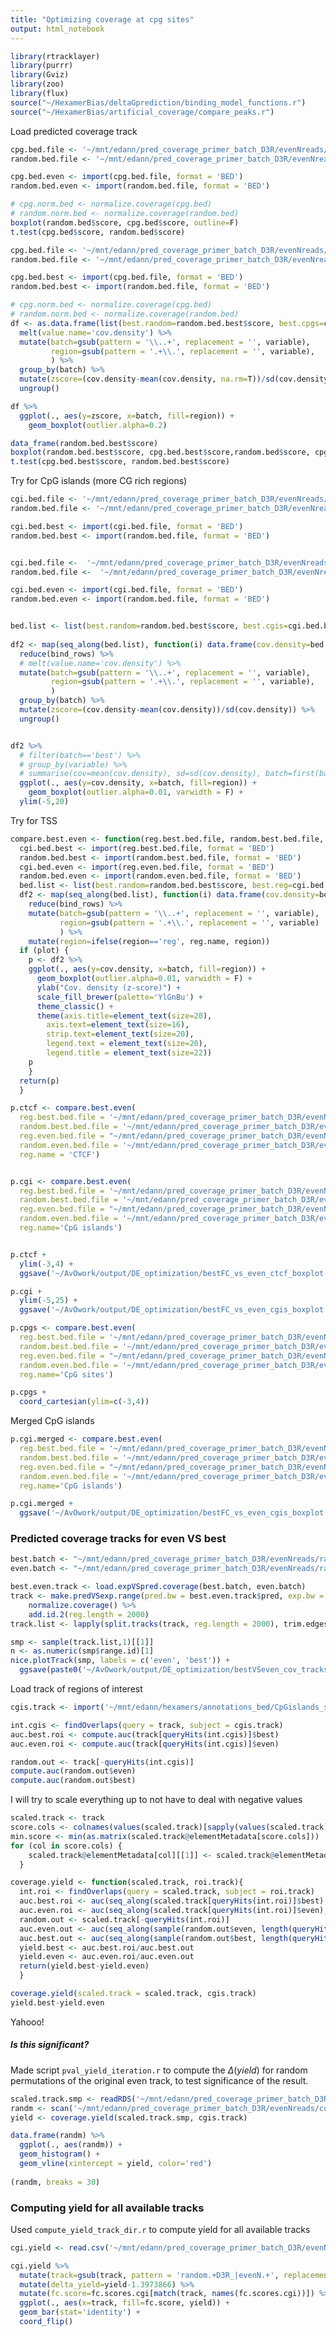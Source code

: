 ```yaml
---
title: "Optimizing coverage at cpg sites"
output: html_notebook
---
```


```r
library(rtracklayer)
library(purrr)
library(Gviz)
library(zoo)
library(flux)
source("~/HexamerBias/deltaGprediction/binding_model_functions.r")
source("~/HexamerBias/artificial_coverage/compare_peaks.r")
```


Load predicted coverage track 
```r
cpg.bed.file <- '~/mnt/edann/pred_coverage_primer_batch_D3R/evenNreads/random.42.mm10.noOvsD3R_dens_0.25_0.25_0.25_0.25evenNreads_predcoverage.artCov.cpg_coverage.bed'
random.bed.file <- '~/mnt/edann/pred_coverage_primer_batch_D3R/evenNreads/random.42.mm10.noOvsD3R_dens_0.25_0.25_0.25_0.25evenNreads_predcoverage.artCov.random.bed'

cpg.bed.even <- import(cpg.bed.file, format = 'BED')
random.bed.even <- import(random.bed.file, format = 'BED')

# cpg.norm.bed <- normalize.coverage(cpg.bed)
# random.norm.bed <- normalize.coverage(random.bed)
boxplot(random.bed$score, cpg.bed$score, outline=F)
t.test(cpg.bed$score, random.bed$score)
```


```r
cpg.bed.file <- '~/mnt/edann/pred_coverage_primer_batch_D3R/evenNreads/random.42.mm10.noOvsD3R_dens_0_0.25_0_0.75evenNreads_predcoverage.artCov.cpg_coverage.bed'
random.bed.file <- '~/mnt/edann/pred_coverage_primer_batch_D3R/evenNreads/random.42.mm10.noOvsD3R_dens_0_0.25_0_0.75evenNreads_predcoverage.artCov.random.bed'

cpg.bed.best <- import(cpg.bed.file, format = 'BED')
random.bed.best <- import(random.bed.file, format = 'BED')

# cpg.norm.bed <- normalize.coverage(cpg.bed)
# random.norm.bed <- normalize.coverage(random.bed)
df <- as.data.frame(list(best.random=random.bed.best$score, best.cpgs=cpg.bed.best$score, even.cpgs=cpg.bed.even$score, even.random=random.bed.even$score)) %>%
  melt(value.name='cov.density') %>%
  mutate(batch=gsub(pattern = '\\..+', replacement = '', variable),
         region=gsub(pattern = '.+\\.', replacement = '', variable),
         ) %>%
  group_by(batch) %>%
  mutate(zscore=(cov.density-mean(cov.density, na.rm=T))/sd(cov.density, na.rm=T)) %>%
  ungroup() 

df %>%
  ggplot(., aes(y=zscore, x=batch, fill=region)) +
    geom_boxplot(outlier.alpha=0.2) 

data_frame(random.bed.best$score)
boxplot(random.bed.best$score, cpg.bed.best$score,random.bed$score, cpg.bed$score, outline=F)
t.test(cpg.bed.best$score, random.bed.best$score)
```

Try for CpG islands (more CG rich regions)
```r
cgi.bed.file <- '~/mnt/edann/pred_coverage_primer_batch_D3R/evenNreads/random.42.mm10.noOvsD3R_dens_0_0.25_0_0.75evenNreads_predcoverage.artCov.zscore.cgi_coverage.bed'
random.bed.file <- '~/mnt/edann/pred_coverage_primer_batch_D3R/evenNreads/random.42.mm10.noOvsD3R_dens_0_0.25_0_0.75evenNreads_predcoverage.artCov.zscore.randomCGI.bed'

cgi.bed.best <- import(cgi.bed.file, format = 'BED')
random.bed.best <- import(random.bed.file, format = 'BED')


cgi.bed.file <-  '~/mnt/edann/pred_coverage_primer_batch_D3R/evenNreads/random.42.mm10.noOvsD3R_dens_0.25_0.25_0.25_0.25evenNreads_predcoverage.artCov.zscore.cgi_coverage.bed'
random.bed.file <-  '~/mnt/edann/pred_coverage_primer_batch_D3R/evenNreads/random.42.mm10.noOvsD3R_dens_0.25_0.25_0.25_0.25evenNreads_predcoverage.artCov.zscore.randomCGI.bed'

cgi.bed.even <- import(cgi.bed.file, format = 'BED')
random.bed.even <- import(random.bed.file, format = 'BED')


bed.list <- list(best.random=random.bed.best$score, best.cgis=cgi.bed.best$score, even.cgis=cgi.bed.even$score, even.random=random.bed.even$score) 
  
df2 <- map(seq_along(bed.list), function(i) data.frame(cov.density=bed.list[[i]], variable=names(bed.list)[i])) %>%
  reduce(bind_rows) %>%
  # melt(value.name='cov.density') %>%
  mutate(batch=gsub(pattern = '\\..+', replacement = '', variable),
         region=gsub(pattern = '.+\\.', replacement = '', variable),
         ) 
  group_by(batch) %>%
  mutate(zscore=(cov.density-mean(cov.density))/sd(cov.density)) %>%
  ungroup() 


df2 %>%
  # filter(batch=='best') %>%
  # group_by(variable) %>%
  # summarise(cov=mean(cov.density), sd=sd(cov.density), batch=first(batch), region=first(region)) %>%
  ggplot(., aes(y=cov.density, x=batch, fill=region)) +
    geom_boxplot(outlier.alpha=0.01, varwidth = F) +
  ylim(-5,20)
```

Try for TSS
```r

compare.best.even <- function(reg.best.bed.file, random.best.bed.file, reg.even.bed.file, random.even.bed.file, plot=T, reg.name='reg'){
  cgi.bed.best <- import(reg.best.bed.file, format = 'BED')
  random.bed.best <- import(random.best.bed.file, format = 'BED')
  cgi.bed.even <- import(reg.even.bed.file, format = 'BED')
  random.bed.even <- import(random.even.bed.file, format = 'BED')
  bed.list <- list(best.random=random.bed.best$score, best.reg=cgi.bed.best$score, even.reg=cgi.bed.even$score, even.random=random.bed.even$score) 
  df2 <- map(seq_along(bed.list), function(i) data.frame(cov.density=bed.list[[i]], variable=names(bed.list)[i])) %>%
    reduce(bind_rows) %>%
    mutate(batch=gsub(pattern = '\\..+', replacement = '', variable),
           region=gsub(pattern = '.+\\.', replacement = '', variable)
           ) %>%
    mutate(region=ifelse(region=='reg', reg.name, region))
  if (plot) {
    p <- df2 %>%
    ggplot(., aes(y=cov.density, x=batch, fill=region)) +
      geom_boxplot(outlier.alpha=0.01, varwidth = F) +
      ylab("Cov. density (z-score)") +
      scale_fill_brewer(palette='YlGnBu') +
      theme_classic() +
      theme(axis.title=element_text(size=20), 
        axis.text=element_text(size=16), 
        strip.text=element_text(size=20), 
        legend.text = element_text(size=20),
        legend.title = element_text(size=22))
    p
    }
  return(p)
  }

p.ctcf <- compare.best.even(
  reg.best.bed.file = '~/mnt/edann/pred_coverage_primer_batch_D3R/evenNreads/random.42.mm10.noOvsD3R_dens_0_0.25_0_0.75evenNreads_predcoverage.artCov.zscore.ctcf_coverage.bed',
  random.best.bed.file = '~/mnt/edann/pred_coverage_primer_batch_D3R/evenNreads/random.42.mm10.noOvsD3R_dens_0_0.25_0_0.75evenNreads_predcoverage.artCov.zscore.randomCTCF.bed',
  reg.even.bed.file = "~/mnt/edann/pred_coverage_primer_batch_D3R/evenNreads/random.42.mm10.noOvsD3R_dens_0.25_0.25_0.25_0.25evenNreads_predcoverage.artCov.zscore.ctcf_coverage.bed",
  random.even.bed.file = '~/mnt/edann/pred_coverage_primer_batch_D3R/evenNreads/random.42.mm10.noOvsD3R_dens_0.25_0.25_0.25_0.25evenNreads_predcoverage.artCov.zscore.randomTSS.bed',
  reg.name = 'CTCF')


p.cgi <- compare.best.even(
  reg.best.bed.file = '~/mnt/edann/pred_coverage_primer_batch_D3R/evenNreads/random.42.mm10.noOvsD3R_dens_0_0.25_0_0.75evenNreads_predcoverage.artCov.zscore.cgi_coverage.bed',
  random.best.bed.file = '~/mnt/edann/pred_coverage_primer_batch_D3R/evenNreads/random.42.mm10.noOvsD3R_dens_0_0.25_0_0.75evenNreads_predcoverage.artCov.zscore.randomCGI.bed',
  reg.even.bed.file = "~/mnt/edann/pred_coverage_primer_batch_D3R/evenNreads/random.42.mm10.noOvsD3R_dens_0.25_0.25_0.25_0.25evenNreads_predcoverage.artCov.zscore.cgi_coverage.bed",
  random.even.bed.file = '~/mnt/edann/pred_coverage_primer_batch_D3R/evenNreads/random.42.mm10.noOvsD3R_dens_0.25_0.25_0.25_0.25evenNreads_predcoverage.artCov.zscore.randomCGI.bed',
  reg.name='CpG islands')


p.ctcf +
  ylim(-3,4) +
  ggsave('~/AvOwork/output/DE_optimization/bestFC_vs_even_ctcf_boxplot.pdf')

p.cgi +
  ylim(-5,25) +
  ggsave('~/AvOwork/output/DE_optimization/bestFC_vs_even_cgis_boxplot.pdf')
```

```r
p.cpgs <- compare.best.even(
  reg.best.bed.file = '~/mnt/edann/pred_coverage_primer_batch_D3R/evenNreads/random.42.mm10.noOvsD3R_dens_0_0.25_0_0.75evenNreads_predcoverage.artCov.zscore.cpg_coverage.bed',
  random.best.bed.file = '~/mnt/edann/pred_coverage_primer_batch_D3R/evenNreads/random.42.mm10.noOvsD3R_dens_0_0.25_0_0.75evenNreads_predcoverage.artCov.zscore.randomCPG.bed',
  reg.even.bed.file = "~/mnt/edann/pred_coverage_primer_batch_D3R/evenNreads/random.42.mm10.noOvsD3R_dens_0.25_0.25_0.25_0.25evenNreads_predcoverage.artCov.zscore.cpg_coverage.bed",
  random.even.bed.file = '~/mnt/edann/pred_coverage_primer_batch_D3R/evenNreads/random.42.mm10.noOvsD3R_dens_0.25_0.25_0.25_0.25evenNreads_predcoverage.artCov.zscore.randomCPG.bed',
  reg.name='CpG sites')

p.cpgs +
  coord_cartesian(ylim=c(-3,4)) 
```

Merged CpG islands
```r
p.cgi.merged <- compare.best.even(
  reg.best.bed.file = '~/mnt/edann/pred_coverage_primer_batch_D3R/evenNreads/random.42.mm10.noOvsD3R_dens_0_0.25_0_0.75evenNreads_predcoverage.artCov.zscore.merged.cgi_coverage.bed',
  random.best.bed.file = '~/mnt/edann/pred_coverage_primer_batch_D3R/evenNreads/random.42.mm10.noOvsD3R_dens_0_0.25_0_0.75evenNreads_predcoverage.artCov.zscore.merged.randomCGI.bed',
  reg.even.bed.file = "~/mnt/edann/pred_coverage_primer_batch_D3R/evenNreads/random.42.mm10.noOvsD3R_dens_0.25_0.25_0.25_0.25evenNreads_predcoverage.artCov.zscore.merged.cgi_coverage.bed",
  random.even.bed.file = '~/mnt/edann/pred_coverage_primer_batch_D3R/evenNreads/random.42.mm10.noOvsD3R_dens_0.25_0.25_0.25_0.25evenNreads_predcoverage.artCov.zscore.merged.randomCGI.bed',
  reg.name='CpG islands')

p.cgi.merged +
  ggsave('~/AvOwork/output/DE_optimization/bestFC_vs_even_cgis_boxplot.pdf')
```

### Predicted coverage tracks for even VS best

```r
best.batch <- "~/mnt/edann/pred_coverage_primer_batch_D3R/evenNreads/random.42.mm10.noOvsD3R_dens_0_0.25_0_0.75evenNreads_predcoverage.artCov.bw"
even.batch <- "~/mnt/edann/pred_coverage_primer_batch_D3R/evenNreads/random.42.mm10.noOvsD3R_dens_0.25_0.25_0.25_0.25evenNreads_predcoverage.artCov.bw"

best.even.track <- load.expVSpred.coverage(best.batch, even.batch)
track <- make.predVSexp.range(pred.bw = best.even.track$pred, exp.bw = best.even.track$exp, pred.name = 'best', exp.name = 'even') %>%
    normalize.coverage() %>%
    add.id.2(reg.length = 2000)
track.list <- lapply(split.tracks(track, reg.length = 2000), trim.edges)

```


```r
smp <- sample(track.list,1)[[1]]
n <- as.numeric(smp$range.id)[1]
nice.plotTrack(smp, labels = c('even', 'best')) +
  ggsave(paste0('~/AvOwork/output/DE_optimization/bestVSeven_cov_tracks/bestVSeven_cov_track_', n, '.pdf'))

```

Load track of regions of interest
```r
cgis.track <- import('~/mnt/edann/hexamers/annotations_bed/CpGislands_srt_mm10.bed', format = 'BED')

int.cgis <- findOverlaps(query = track, subject = cgis.track)
auc.best.roi <- compute.auc(track[queryHits(int.cgis)]$best)
auc.even.roi <- compute.auc(track[queryHits(int.cgis)]$even)

random.out <- track[-queryHits(int.cgis)]
compute.auc(random.out$even)
compute.auc(random.out$best)
```

I will try to scale everything up to not have to deal with negative values
```r
scaled.track <- track
score.cols <- colnames(values(scaled.track)[sapply(values(scaled.track), is.numeric)])
min.score <- min(as.matrix(scaled.track@elementMetadata[score.cols]))
for (col in score.cols) {
    scaled.track@elementMetadata[col][[1]] <- scaled.track@elementMetadata[col][[1]] + abs(min.score)
  }

coverage.yield <- function(scaled.track, roi.track){
  int.roi <- findOverlaps(query = scaled.track, subject = roi.track)
  auc.best.roi <- auc(seq_along(scaled.track[queryHits(int.roi)]$best), scaled.track[queryHits(int.roi)]$best)
  auc.even.roi <- auc(seq_along(scaled.track[queryHits(int.roi)]$even), scaled.track[queryHits(int.roi)]$even)
  random.out <- scaled.track[-queryHits(int.roi)]
  auc.even.out <- auc(seq_along(sample(random.out$even, length(queryHits(int.roi)))), sample(random.out$even, length(queryHits(int.roi))))
  auc.best.out <- auc(seq_along(sample(random.out$best, length(queryHits(int.roi)))), sample(random.out$best, length(queryHits(int.roi))))
  yield.best <- auc.best.roi/auc.best.out
  yield.even <- auc.even.roi/auc.even.out
  return(yield.best-yield.even)
  }

coverage.yield(scaled.track = scaled.track, cgis.track)
yield.best-yield.even
```

Yahooo!

##### Is this significant?
Made script `pval_yield_iteration.r` to compute the $\Delta(yield)$ for random permutations of the original even track, to test significance of the result.
```r
scaled.track.smp <- readRDS('~/mnt/edann/pred_coverage_primer_batch_D3R/evenNreads/coverage_yield/smp1.RDS')
randm <- scan('~/mnt/edann/pred_coverage_primer_batch_D3R/evenNreads/coverage_yield/yield_pval.smp1.CpGislands_srt_mm10.txt')
yield <- coverage.yield(scaled.track.smp, cgis.track)

data.frame(randm) %>%
  ggplot(., aes(randm)) +
  geom_histogram() +
  geom_vline(xintercept = yield, color='red')
  
(randm, breaks = 30)
```

### Computing yield for all available tracks
Used `compute_yield_track_dir.r` to compute yield for all available tracks
```r
cgi.yield <- read.csv('~/mnt/edann/pred_coverage_primer_batch_D3R/evenNreads/yield_CpGislands_srt_mm10.csv')

cgi.yield %>%
  mutate(track=gsub(track, pattern = 'random.+D3R_|evenN.+', replacement = '')) %>%
  mutate(delta_yield=yield-1.3973866) %>%
  mutate(fc.score=fc.scores.cgi[match(track, names(fc.scores.cgi))]) %>%
  ggplot(., aes(x=track, fill=fc.score, yield)) +
  geom_bar(stat='identity') +
  coord_flip()

```

